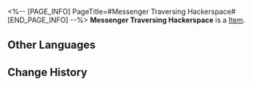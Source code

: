 <%-- [PAGE_INFO]
PageTitle=#Messenger Traversing Hackerspace#
[END_PAGE_INFO] --%>
{{Item Infobox
|id          = 81142
|image       = Item Messenger Traversing Hackerspace.png
|type        = 
|invCategory = 
|rarity      = 3
|effect      = 
|description = 
}}
'''Messenger Traversing Hackerspace''' is a [[Item]].

==Other Languages==
{{Other Languages
|en   = Messenger Traversing Hackerspace
|zhs  = 骇域漫游的信使
|zht  = 駭域漫遊的信使
|ja   = 仮想空間を漫遊するメッセンジャー
|ko   = 가상공간을 누비는 메신저
|es   = Mensajero del espacio hackeado
|fr   = Messager du hackerspace
|ru   = Вестник, блуждающий в хакерском пространстве
|th   = Messenger Traversing Hackerspace
|vi   = Tín Sứ Du Ngoạn Không Gian Hacker
|de   = Bote im Hackerspace
|id   = Messenger Traversing Hackerspace
|pt   = Mensageira Atravessando o Hackerspace
}}

==Change History==
{{Change History|1.2}}